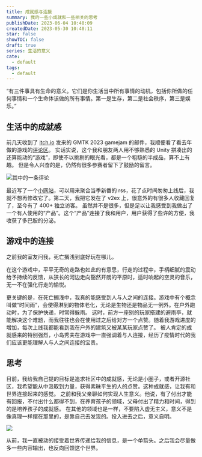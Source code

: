 ```yaml
---
title: 成就感与连接
summary: 我的一些小成就和一些相关的思考
publishDate: 2023-06-04 10:40:09
createdDate: 2023-05-30 10:40:11
star: false
showTOC: false
draft: true
series: 生活的意义
cate:
  - default
tags:
  - default
---
```


<Quote cite="Just for fun">
  “有三件事具有生命的意义。它们是你生活当中所有事情的动机，包括你所做的任何事情和一个生命体该做的所有事情。第一是生存，第二是社会秩序，第三是娱乐。”
</Quote>

## 生活中的成就感

前几天收到了 [itch.io](https://itch.io) 发来的 GMTK 2023 gamejam 的邮件，我顺便看了看去年做的游戏的[评论区](https://itch.io/jam/gmtk-jam-2022/rate/1622615)。
实话实说，这个我和朋友两人用不够熟悉的 Unity 拼凑出的还算能动的“游戏”，即使不以挑剔的眼光看，都是一个粗糙的半成品，算不上有趣。
但是令人兴奋的是，仍然有很多参赛者留下了鼓励的留言。

![其中的一条评论](/image/2023-06-04-19-44-57.png)

最近写了一个[小网站](https://anime-rss.travismtg.com)，可以用来聚合当季新番的 rss，花了点时间匆匆上线后，我就不想再修改它了。第二天，我把它发在了 v2ex 上，很意外的有很多人收藏回复了，至今有了 400+ 独立访客。
虽然并不是很多，但是足以让我感受到我做出了一个有人使用的“产品”。这个“产品”连接了我和用户，用户获得了些许的方便，我收获了多巴胺的分泌。

## 游戏中的连接

之前我的室友问我，死亡搁浅到底好玩在哪儿。

<Dialog>
  到底好玩在哪儿呢？拿着货物从 A 点走到 B 点，只能拿到 npc
  给你的点赞，纯纯的工具人。
</Dialog>
<Dialog reverse="true">快递模拟器</Dialog>

在这个游戏中，平平无奇的走路也如此的有意思，行走的过程中，手柄细腻的震动给予持续的反馈，从狭长的河边走向豁然开朗的平原时，适时响起的空灵的音乐，无一不在强化行走的愉悦。

更关键的是，在死亡搁浅中，我真的能感受到人与人之间的连接。游戏中有个概念叫做“时间雨”，会使得淋到的物体老化，无论是生物还是物品无一例外。在户外跑动时，为了保护快递，时常得躲雨。
这时，前方一座别的玩家搭建的避雨亭，就能解决这个难题，而我往往也会在使用过之后给对方一个点赞。随着我游戏进度的增加，每次上线我都能看到我在户外的建筑又被某某玩家点赞了。
被人肯定的成就感来的特别强烈，小岛秀夫在游戏中一直强调着与人连接，经历了疫情时代的我们应该更能理解人与人之间连接的宝贵。

## 思考

目前，我给我自己提的目标是追求社区中的成就感，无论是小圈子，或者开源社区，我希望能从中汲取到力量，获得素昧平生的人的点赞。这种成就感，让我有和世界连接起来的感觉。
之前和我父亲聊如何实现人生意义。他说，有了付出才能有回报，不付出什么都得不到，在养育孩子的领域，父母付出了精力和时间，得到的是培养孩子的成就感。
在其他的领域也是一样，不要陷入虚无主义，意义不是像真理一样摆在那里的，是靠自己去发现的。投入进去之后，意义自明。

![](/image/2023-06-04-22-11-34.png)

从前，我一直被动的接受着世界传递给我的信息，是一个单箭头。之后我会尽量做多一些内容输出，也反向回馈这个世界。
